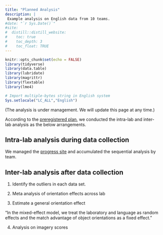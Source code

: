 ```yaml
---
title: "Planned Analysis"
description: |
 Example analysis on English data from 10 teams.
#date: "`r Sys.Date()`"
#site: 
#  distill::distill_website:
#    toc: true
#    toc_depth: 3
#    toc_float: TRUE
---
```


```r
knitr::opts_chunk$set(echo = FALSE)
library(tidyverse)
library(data.table)
library(lubridate)
library(magrittr)
library(flextable)
library(lme4)

# Import multiple-bytes string in English system
Sys.setlocale("LC_ALL","English") 

```


(The analysis is under management. We will update this page at any time.)

According to the [preregistered plan](prereg.html), we conducted the intra-lab and inter-lab analysis as the below arrangements.

## Intra-lab analysis during data collection

We managed the [progress site](https://scgeeker.github.io/PSA002_log_site/index.html) and accumulated the sequential analysis by team.

## Inter-lab analysis after data collection 

1. Identify the outliers in each data set.

2. Meta analysis of orientation effects across lab

3. Estimate a general orientation effect 

"In the mixed-effect model, we treat the laboratory and language as random effects and the match advantage of object orientations as a fixed effect."

4. Analysis on imagery scores
